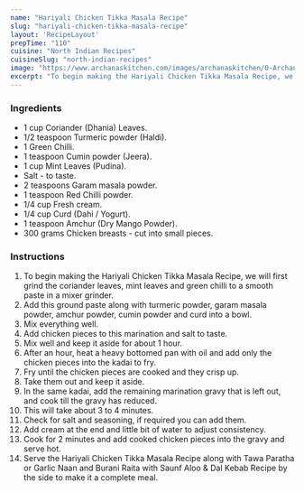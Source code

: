 ---
name: "Hariyali Chicken Tikka Masala Recipe"
slug: "hariyali-chicken-tikka-masala-recipe"
layout: 'RecipeLayout'
prepTime: "110"
cuisine: "North Indian Recipes"
cuisineSlug: "north-indian-recipes"
image: "https://www.archanaskitchen.com/images/archanaskitchen/0-Archanas-Kitchen-Recipes/2017/10-oct/Hariyali_Chicken_Tikka_Masala_Recipe-9391.jpg"
excerpt: "To begin making the Hariyali Chicken Tikka Masala Recipe, we will first grind the coriander leaves, mint leaves and green chilli to a smooth paste in a mixer grinder"
---

### Ingredients

- 1 cup Coriander (Dhania) Leaves.
- 1/2 teaspoon Turmeric powder (Haldi).
- 1 Green Chilli.
- 1 teaspoon Cumin powder (Jeera).
- 1 cup Mint Leaves (Pudina).
- Salt - to taste.
- 2 teaspoons Garam masala powder.
- 1 teaspoon Red Chilli powder.
- 1/4 cup Fresh cream.
- 1/4 cup Curd (Dahi / Yogurt).
- 1 teaspoon Amchur (Dry Mango Powder).
- 300 grams Chicken breasts - cut into small pieces.

### Instructions

1. To begin making the Hariyali Chicken Tikka Masala Recipe, we will first grind the coriander leaves, mint leaves and green chilli to a smooth paste in a mixer grinder.
1. Add this ground paste along with turmeric powder, garam masala powder, amchur powder, cumin powder and curd into a bowl.
1. Mix everything well.
1. Add chicken pieces to this marination and salt to taste.
1. Mix well and keep it aside for about 1 hour.
1. After an hour, heat a heavy bottomed pan with oil and add only the chicken pieces into the kadai to fry.
1. Fry until the chicken pieces are cooked and they crisp up.
1. Take them out and keep it aside.
1. In the same kadai, add the remaining marination gravy that is left out, and cook till the gravy has reduced.
1. This will take about 3 to 4 minutes.
1. Check for salt and seasoning, if required you can add them.
1. Add cream at the end and little bit of water to adjust consistency.
1. Cook for 2 minutes and add cooked chicken pieces into the gravy and serve hot.
1. Serve the Hariyali Chicken Tikka Masala Recipe along with Tawa Paratha or Garlic Naan and Burani Raita with Saunf Aloo & Dal Kebab Recipe by the side to make it a complete meal.
